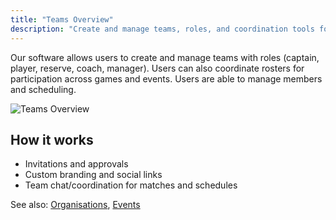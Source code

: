 ```yaml
---
title: "Teams Overview"
description: "Create and manage teams, roles, and coordination tools for competition."
---
```


Our software allows users to create and manage teams with roles (captain, player, reserve, coach, manager). Users can also coordinate rosters for participation across games and events. Users are able to manage members and scheduling.

<img src="/images/screenshots/teams-overview.png" alt="Teams Overview" />

## How it works

- Invitations and approvals
- Custom branding and social links
- Team chat/coordination for matches and schedules

See also: [Organisations](/organisations/overview), [Events](/events/overview)